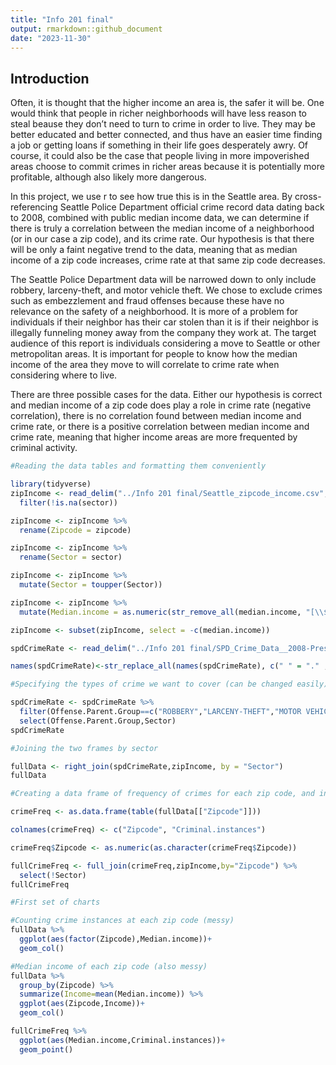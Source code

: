 ---
title: "Info 201 final"
output: rmarkdown::github_document
date: "2023-11-30"
---
## Introduction 
  Often, it is thought that the higher income an area is, the safer it will be. One would think that people in richer neighborhoods will have less reason to steal beause they don't need to turn to crime in order to live. They may be better educated and better connected, and thus have an easier time finding a job or getting loans if something in their life goes desperately awry. Of course, it could also be the case that people living in more impoverished areas choose to commit crimes in richer areas because it is potentially more profitable, although also likely more dangerous.

In this project, we use r to see how true this is in the Seattle area. By cross-referencing Seattle Police Department official crime record data dating back to 2008, combined with public median income data, we can determine if there is truly a correlation between the median income of a neighborhood (or in our case a zip code), and its crime rate. Our hypothesis is that there will be only a faint negative trend to the data, meaning that as median income of a zip code increases, crime rate at that same zip code decreases.

The Seattle Police Department data will be narrowed down to only include robbery, larceny-theft, and motor vehicle theft. We chose to exclude crimes such as embezzlement and fraud offenses because these have no relevance on the safety of a neighborhood. It is more of a problem for individuals if their neighbor has their car stolen than it is if their neighbor is illegally funneling money away from the company they work at. The target audience of this report is individuals considering a move to Seattle or other metropolitan areas. It is important for people to know how the median income of the area they move to will correlate to crime rate when considering where to live. 

There are three possible cases for the data. Either our hypothesis is correct and median income of a zip code does play a role in crime rate (negative correlation), there is no correlation found between median income and crime rate, or there is a positive correlation between median income and crime rate, meaning that higher income areas are more frequented by criminal activity.



```{r}
#Reading the data tables and formatting them conveniently

library(tidyverse)
zipIncome <- read_delim("../Info 201 final/Seattle_zipcode_income.csv",show_col_types = FALSE) %>% 
  filter(!is.na(sector))

zipIncome <- zipIncome %>%
  rename(Zipcode = zipcode)

zipIncome <- zipIncome %>%
  rename(Sector = sector)

zipIncome <- zipIncome %>%
  mutate(Sector = toupper(Sector))

zipIncome <- zipIncome %>%
  mutate(Median.income = as.numeric(str_remove_all(median.income, "[\\$,]")))

zipIncome <- subset(zipIncome, select = -c(median.income))

spdCrimeRate <- read_delim("../Info 201 final/SPD_Crime_Data__2008-Present.csv",show_col_types = FALSE)

names(spdCrimeRate)<-str_replace_all(names(spdCrimeRate), c(" " = "." , "," = "" ))
```

```{r}
#Specifying the types of crime we want to cover (can be changed easily)

spdCrimeRate <- spdCrimeRate %>% 
  filter(Offense.Parent.Group==c("ROBBERY","LARCENY-THEFT","MOTOR VEHICLE THEFT")) %>% 
  select(Offense.Parent.Group,Sector)
spdCrimeRate
```

```{r}
#Joining the two frames by sector

fullData <- right_join(spdCrimeRate,zipIncome, by = "Sector")
fullData
```

```{r}
#Creating a data frame of frequency of crimes for each zip code, and including median income

crimeFreq <- as.data.frame(table(fullData[["Zipcode"]]))

colnames(crimeFreq) <- c("Zipcode", "Criminal.instances")

crimeFreq$Zipcode <- as.numeric(as.character(crimeFreq$Zipcode))

fullCrimeFreq <- full_join(crimeFreq,zipIncome,by="Zipcode") %>% 
  select(!Sector)
fullCrimeFreq
```




```{r}
#First set of charts

#Counting crime instances at each zip code (messy)
fullData %>% 
  ggplot(aes(factor(Zipcode),Median.income))+
  geom_col()

#Median income of each zip code (also messy)
fullData %>% 
  group_by(Zipcode) %>% 
  summarize(Income=mean(Median.income)) %>% 
  ggplot(aes(Zipcode,Income))+
  geom_col()

fullCrimeFreq %>% 
  ggplot(aes(Median.income,Criminal.instances))+
  geom_point()
```












